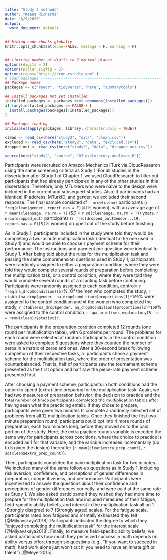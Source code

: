 ```yaml
---
title: "Study 2 methods"
author: "Keana Richards"
date: "6/9/2020"
output:
  word_document: default
---
```


```r

## hiding code chunks globally 
knitr::opts_chunk$set(echo=FALSE, message = F, warning = F)


## limiting number of digits to 2 decimal places
options(digits = 2)
options(pillar.sigfig = 2)
options(repos="https://cran.rstudio.com" )
# load packages -----------------------------------------------------------
## Package names
packages <- c("readr", "tidyverse", "here", "summarytools")

## Install packages not yet installed
installed_packages <- packages %in% rownames(installed.packages())
if (any(installed_packages == FALSE)) {
  install.packages(packages[!installed_packages])
}

## Packages loading
invisible(lapply(packages, library, character.only = TRUE))

clean <- read_csv(here("study2", "data", "clean.csv"))
excluded <- read_csv(here("study2", "data", "excluded.csv"))
dropped_out <- read_csv(here("study2", "data", "dropped_out.csv"))

source(here("study2", "source", "03_exploratory-analyses.R"))

```

Participants were recruited on Amazon Mechanical Turk via CloudResearch using the same screening criteria as Study 1. For all studies in the dissertation after Study 1 of Chapter 1, we used CloudResearch to filter out participants that had already participated in any of the other studies in this dissertation. Therefore, only MTurkers who were naive to the design were included in the current and subsequent studies. Also, if participants had an identical IP address, MTurkID, and gender, we excluded their second response. The final sample consisted of `r nrow(clean)` participants (`r freq(clean$gender, report.nas = F)[6]`% women), with an average age of `r mean(clean$age, na.rm = T)` (*SD* = `r sd(clean$age, na.rm = T)`) years. `r nrow(dropped_out)` participants (`r freq(dropped_out$Gender...19, report.nas = F)[5]`% women) dropped out of the study before finishing.

As in Study 1, participants included in the study were told they would be completing a two-minute multiplication task (identical to the one used in Study 1) and would be able to choose a payment scheme for their performance. The instructions and payment per question were identical to Study 1. After being told about the rules for the multiplication task and passing the same comprehension questions used in Study 1, participants were randomly assigned to either a preparation condition, where they were told they would complete several rounds of preparation before completing the multiplication task, or a control condition, where they were told they would complete several rounds of a counting task before continuing. Participants were randomly assigned to each condition, control= `r freq(na_drop$condition)[5]`%. Of the men who completed the study, `r ctable(na_drop$gender, na_drop$condition)$proportions[1]*100`% were assigned to the control condition and of the women who completed the study, `r ctable(na_drop$gender, na_drop$condition)$proportions[2]*100`% were assigned to the control condition, `r apa_print(sec_exploratory15, n = nrow(clean))$statistic`. 


The participants in the preparation condition completed 12 rounds (one round per multiplication table), with 6 problems per round. The problems for each round were selected at random. Participants in the control condition were asked to complete 5 questions where they counted the number of zeros in a matrix of zeros and ones. After a 30-second break following completion of their respective tasks, all participants chose a payment scheme for the multiplication task, where the order of presentation was counterbalanced. That is, half of participants saw the tournament scheme presented as the first option and half saw the piece-rate payment scheme presented first.

After choosing a payment scheme, participants in both conditions had the option to spend (extra) time preparing for the multiplication task. Again, we had two measures of preparation behavior: the decision to practice and the total number of times participants completed the multiplication tables after having seen what the practicing entails. If they chose to prepare, participants were given two minutes to complete a randomly selected set of problems from all 12 multiplication tables. Once they finished the first two-minute preparation round, participants could opt into 4 more rounds of preparation, each two minutes long, before they moved on to the paid portion of the study. Here, the extra practice rounds variable is encoded the same way for participants across conditions, where the choice to practice is encoded as 1 for that variable, and the variable increases incrementally (up to 5 given the design) thereafter (`r mean(clean$extra_prep_count)`, `r sd(clean$extra_prep_count)`).  

Then, participants completed the paid multiplication task for two minutes. We included many of the same follow-up questions as in Study 1, including risk aversion, confidence, and perceptions of gender differences in preparation, competitiveness, and performance. Participants were incentivized to answer the questions about their confidence and perceptions of gender differences correctly, and were paid at the same rate as Study 1. We also asked participants if they wished they had more time to prepare for the multiplication task and included measures of their fatigue, field-specific ability beliefs, and interest in the multiplication task all on 1 (Strongly disagree) to 7 (Strongly agree) scales. For the fatigue scale, participants rated how fatigued and mentally exhausted they felt [@Milyavskaya2018]. Participants indicated the degree to which they "enjoyed completing the multiplication task" for the interest scale [@Milyavskaya2018]. Finally, to measure field-specific ability beliefs, we asked participants how much they perceived success in math depends on ability versus effort through six questions (e.g., "If you want to succeed in math, hard work alone just won't cut it; you need to have an innate gift or talent") [@Meyer2015]. 
